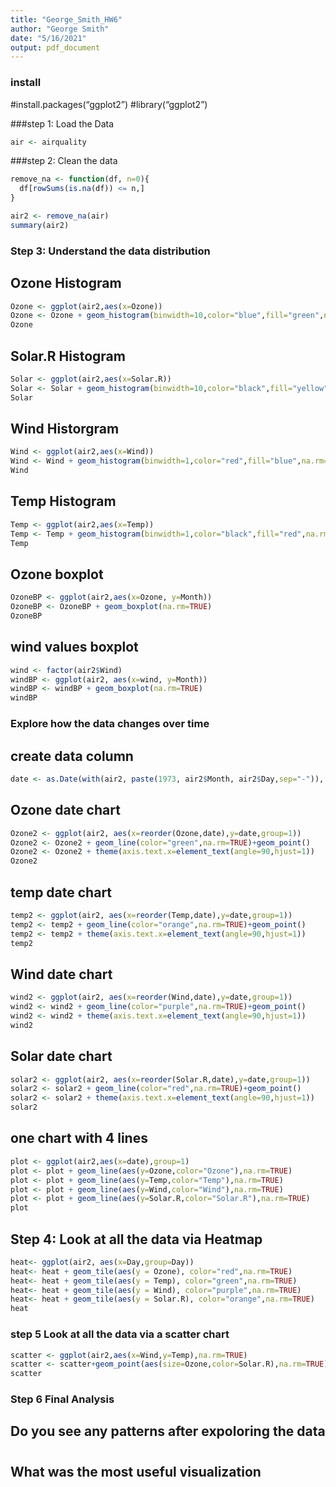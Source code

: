 ---
title: "George_Smith_HW6"
author: "George Smith"
date: "5/16/2021"
output: pdf_document
---
### install 
#install.packages("ggplot2")
#library("ggplot2")

###step 1: Load the Data 

```{r}
air <- airquality 
```

###step 2: Clean the data 

```{r}
remove_na <- function(df, n=0){
  df[rowSums(is.na(df)) <= n,]
}

air2 <- remove_na(air)
summary(air2)
```

### Step 3: Understand the data distribution
## Ozone Histogram 
```{r}
Ozone <- ggplot(air2,aes(x=Ozone))
Ozone <- Ozone + geom_histogram(binwidth=10,color="blue",fill="green",na.rm=TRUE)
Ozone
```
## Solar.R Histogram 
```{r}
Solar <- ggplot(air2,aes(x=Solar.R))
Solar <- Solar + geom_histogram(binwidth=10,color="black",fill="yellow",na.rm=TRUE)
Solar
```

## Wind Historgram 

```{r}
Wind <- ggplot(air2,aes(x=Wind))
Wind <- Wind + geom_histogram(binwidth=1,color="red",fill="blue",na.rm=TRUE)
Wind
```

## Temp Histogram
```{r}
Temp <- ggplot(air2,aes(x=Temp))
Temp <- Temp + geom_histogram(binwidth=1,color="black",fill="red",na.rm=TRUE)
Temp
```
## Ozone boxplot  
```{r}
OzoneBP <- ggplot(air2,aes(x=Ozone, y=Month))
OzoneBP <- OzoneBP + geom_boxplot(na.rm=TRUE)
OzoneBP
```
## wind values boxplot 
```{r}
wind <- factor(air2$Wind)
windBP <- ggplot(air2, aes(x=wind, y=Month))
windBP <- windBP + geom_boxplot(na.rm=TRUE)
windBP
```
### Explore how the data changes over time 
## create data column 

```{r}
date <- as.Date(with(air2, paste(1973, air2$Month, air2$Day,sep="-")), "%Y-%m-%d")
```
## Ozone date chart 
```{r}
Ozone2 <- ggplot(air2, aes(x=reorder(Ozone,date),y=date,group=1))
Ozone2 <- Ozone2 + geom_line(color="green",na.rm=TRUE)+geom_point()
Ozone2 <- Ozone2 + theme(axis.text.x=element_text(angle=90,hjust=1))
Ozone2
```
## temp date chart 
```{r}
temp2 <- ggplot(air2, aes(x=reorder(Temp,date),y=date,group=1))
temp2 <- temp2 + geom_line(color="orange",na.rm=TRUE)+geom_point()
temp2 <- temp2 + theme(axis.text.x=element_text(angle=90,hjust=1))
temp2
```

## Wind date chart 
```{r}
wind2 <- ggplot(air2, aes(x=reorder(Wind,date),y=date,group=1))
wind2 <- wind2 + geom_line(color="purple",na.rm=TRUE)+geom_point()
wind2 <- wind2 + theme(axis.text.x=element_text(angle=90,hjust=1))
wind2
```

## Solar date chart 

```{r}
solar2 <- ggplot(air2, aes(x=reorder(Solar.R,date),y=date,group=1))
solar2 <- solar2 + geom_line(color="red",na.rm=TRUE)+geom_point()
solar2 <- solar2 + theme(axis.text.x=element_text(angle=90,hjust=1))
solar2
```

## one chart with 4 lines 
```{r}
plot <- ggplot(air2,aes(x=date),group=1)
plot <- plot + geom_line(aes(y=Ozone,color="Ozone"),na.rm=TRUE)
plot <- plot + geom_line(aes(y=Temp,color="Temp"),na.rm=TRUE)
plot <- plot + geom_line(aes(y=Wind,color="Wind"),na.rm=TRUE)
plot <- plot + geom_line(aes(y=Solar.R,color="Solar.R"),na.rm=TRUE)
plot
```

## Step 4: Look at all the data via Heatmap
```{r}
heat<- ggplot(air2, aes(x=Day,group=Day)) 
heat<- heat + geom_tile(aes(y = Ozone), color="red",na.rm=TRUE)  
heat<- heat + geom_tile(aes(y = Temp), color="green",na.rm=TRUE)
heat<- heat + geom_tile(aes(y = Wind), color="purple",na.rm=TRUE)
heat<- heat + geom_tile(aes(y = Solar.R), color="orange",na.rm=TRUE)
heat
```

### step 5 Look	at	all	the	data	via	a	scatter	chart
```{r}
scatter	<- ggplot(air2,aes(x=Wind,y=Temp),na.rm=TRUE) 
scatter	<- scatter+geom_point(aes(size=Ozone,color=Solar.R),na.rm=TRUE) 
scatter
```

### Step 6 Final Analysis 

## Do you see any patterns after expoloring the data 
# 
## What was the most useful visualization 
#
